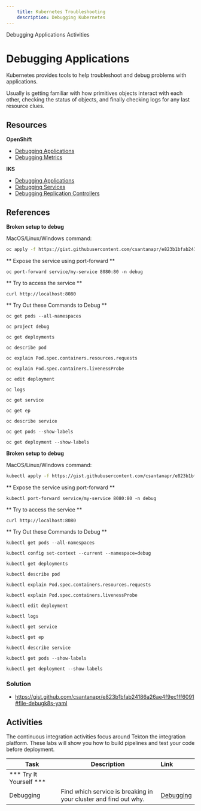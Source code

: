 ```yaml
---
    title: Kubernetes Troubleshooting
    description: Debugging Kubernetes
---
```


<AnchorLinks small>
  <AnchorLink>Debugging Applications</AnchorLink>
  <AnchorLink>Activities</AnchorLink>
</AnchorLinks>


# Debugging Applications

Kubernetes provides tools to help troubleshoot and debug problems with applications.

Usually is getting familiar with how primitives objects interact with each other, checking the status of objects, and finally checking logs for any last resource clues.

## Resources

**OpenShift**
- [Debugging Applications](https://docs.openshift.com/container-platform/4.3/cli_reference/openshift_developer_cli/debugging-applications-in-odo.html)
- [Debugging Metrics](https://docs.openshift.com/container-platform/4.3/metering/metering-troubleshooting-debugging.html)

**IKS**
- [Debugging Applications](https://kubernetes.io/docs/tasks/debug-application-cluster/debug-application/)
- [Debugging Services](https://kubernetes.io/docs/tasks/debug-application-cluster/debug-service/)
- [Debugging Replication Controllers](https://kubernetes.io/docs/tasks/debug-application-cluster/debug-pod-replication-controller/)


## References

<Tabs>
<Tab label="OpenShift">

**Broken setup to debug**

MacOS/Linux/Windows command:
```bash
oc apply -f https://gist.githubusercontent.com/csantanapr/e823b1bfab24186a26ae4f9ec1ff6091/raw/1e2a0cca964c7b54ce3df2fc3fbf33a232511877/debugk8s-bad.yaml
```

** Expose the service using port-forward **
```
oc port-forward service/my-service 8080:80 -n debug
```
** Try to access the service **
```
curl http://localhost:8080
```

** Try Out these Commands to Debug **
```
oc get pods --all-namespaces
```
```
oc project debug
```
```
oc get deployments
```
```
oc describe pod
```
```
oc explain Pod.spec.containers.resources.requests
```
```
oc explain Pod.spec.containers.livenessProbe
```
```
oc edit deployment
```
```
oc logs
```
```
oc get service
```
```
oc get ep
```
```
oc describe service
```
```
oc get pods --show-labels
```
```
oc get deployment --show-labels
```

</Tab>

<Tab label="IKS">

**Broken setup to debug**

MacOS/Linux/Windows command:
```bash
kubectl apply -f https://gist.githubusercontent.com/csantanapr/e823b1bfab24186a26ae4f9ec1ff6091/raw/1e2a0cca964c7b54ce3df2fc3fbf33a232511877/debugk8s-bad.yaml
```

** Expose the service using port-forward **
```
kubectl port-forward service/my-service 8080:80 -n debug
```
** Try to access the service **
```
curl http://localhost:8080
```

** Try Out these Commands to Debug **
```
kubectl get pods --all-namespaces
```
```
kubectl config set-context --current --namespace=debug
```
```
kubectl get deployments
```
```
kubectl describe pod
```
```
kubectl explain Pod.spec.containers.resources.requests
```
```
kubectl explain Pod.spec.containers.livenessProbe
```
```
kubectl edit deployment
```
```
kubectl logs
```
```
kubectl get service
```
```
kubectl get ep
```
```
kubectl describe service
```
```
kubectl get pods --show-labels
```
```
kubectl get deployment --show-labels
```


</Tab>

</Tabs>

### Solution
- https://gist.github.com/csantanapr/e823b1bfab24186a26ae4f9ec1ff6091#file-debugk8s-yaml


## Activities

The continuous integration activities focus around Tekton the integration platform. These labs will show you how to build pipelines and test your code before deployment.

| Task                            | Description         | Link        |
| --------------------------------| ------------------  |:----------- |
| *** Try It Yourself ***                         |         |         | 
| Debugging | Find which service is breaking in your cluster and find out why.  | [Debugging](../kube-overview/activities/labs/lab5) | 30 min |

